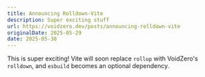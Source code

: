 ```yaml
---
title: Announcing Rolldown-Vite
description: Super exciting stuff
url: https://voidzero.dev/posts/announcing-rolldown-vite
originalDate: 2025-05-29
date: 2025-05-30
---
```


This is super exciting! Vite will soon replace `rollup` with VoidZero's `rolldown`, and `esbuild` becomes an optional dependency.
